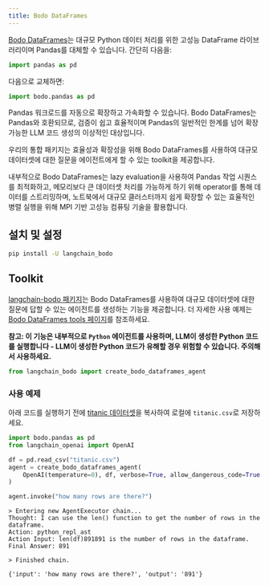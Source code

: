 ```yaml
---
title: Bodo DataFrames
---
```


[Bodo DataFrames](https://github.com/bodo-ai/Bodo)는 대규모 Python 데이터 처리를 위한 고성능 DataFrame 라이브러리이며 Pandas를 대체할 수 있습니다. 간단히 다음을:

```python
import pandas as pd
```

다음으로 교체하면:

```python
import bodo.pandas as pd
```

Pandas 워크로드를 자동으로 확장하고 가속화할 수 있습니다.
Bodo DataFrames는 Pandas와 호환되므로, 검증이 쉽고 효율적이며 Pandas의 일반적인 한계를 넘어 확장 가능한 LLM 코드 생성의 이상적인 대상입니다.

우리의 통합 패키지는 효율성과 확장성을 위해 Bodo DataFrames를 사용하여 대규모 데이터셋에 대한 질문을 에이전트에게 할 수 있는 toolkit을 제공합니다.

내부적으로 Bodo DataFrames는 lazy evaluation을 사용하여 Pandas 작업 시퀀스를 최적화하고, 메모리보다 큰 데이터셋 처리를 가능하게 하기 위해 operator를 통해 데이터를 스트리밍하며, 노트북에서 대규모 클러스터까지 쉽게 확장할 수 있는 효율적인 병렬 실행을 위해 MPI 기반 고성능 컴퓨팅 기술을 활용합니다.

## 설치 및 설정

```bash pip
pip install -U langchain_bodo
```

## Toolkit

[langchain-bodo 패키지](https://pypi.org/project/langchain-bodo/)는 Bodo DataFrames를 사용하여 대규모 데이터셋에 대한 질문에 답할 수 있는 에이전트를 생성하는 기능을 제공합니다.
더 자세한 사용 예제는 [Bodo DataFrames tools 페이지](/oss/integrations/tools/bodo)를 참조하세요.

**참고: 이 기능은 내부적으로 `Python` 에이전트를 사용하며, LLM이 생성한 Python 코드를 실행합니다 - LLM이 생성한 Python 코드가 유해할 경우 위험할 수 있습니다. 주의해서 사용하세요.**

```python
from langchain_bodo import create_bodo_dataframes_agent
```

### 사용 예제

아래 코드를 실행하기 전에 [titanic 데이터셋](https://raw.githubusercontent.com/pandas-dev/pandas/main/doc/data/titanic.csv)을 복사하여 로컬에 `titanic.csv`로 저장하세요.

```python
import bodo.pandas as pd
from langchain_openai import OpenAI

df = pd.read_csv("titanic.csv")
agent = create_bodo_dataframes_agent(
    OpenAI(temperature=0), df, verbose=True, allow_dangerous_code=True
)
```

```python
agent.invoke("how many rows are there?")
```

```output
> Entering new AgentExecutor chain...
Thought: I can use the len() function to get the number of rows in the dataframe.
Action: python_repl_ast
Action Input: len(df)891891 is the number of rows in the dataframe.
Final Answer: 891

> Finished chain.
```

```output
{'input': 'how many rows are there?', 'output': '891'}
```